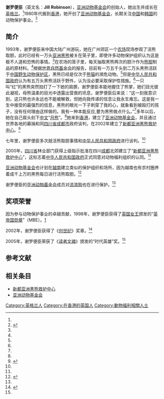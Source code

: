 '''谢罗便臣'''（英文名：'''Jill Robinson'''），[[亚洲动物基金会|亚洲动物基金会]]的创始人，她出生并成长在[[英格兰|英格兰]]。<ref name=browne />1980年代搬到[[香港|香港]]，她开创了[[亚洲动物基金会|亚洲动物基金会]]，长期关注[[中国|中国]]和[[韩国|韩国]]的动物保护事业。<ref name=browne>{{citation|title=Sense of release|last=Browne|first=Rachel|date=July 19, 2009|newspaper=Sydney Morning Herald|url=http://www.smh.com.au/environment/conservation/sense-of-release-20090718-dp1r.html|accessdate=January 22, 2010|archive-date=2012-11-05|archive-url=https://web.archive.org/web/20121105152650/http://www.smh.com.au/environment/conservation/sense-of-release-20090718-dp1r.html|dead-url=no}}</ref>

== 简介 ==
1993年，谢罗便臣来中国大陆广州游玩，她在广州郊区一个[[农场|农场]]现场参观了活熊取胆，此时已经有一万头[[亚洲黑熊|亚洲黑熊]]被关在笼子里，即使许多动物保护组织认为这是极不人道和恐怖的事情。<ref name=browne />在农场的笼子里，每天抽取黑熊两次的胆汁作为[[熊胆|熊胆]]制品的原材料。<ref name=browne />根据[[世界自然基金会|世界自然基金会]]的报告，目前有一万五千头到二万头黑熊活跃于[[中国|中国]][[野生动物保护区|野生动物保护区]]，黑熊已经是仅次于[[熊猫|熊猫]]的濒危动物。<ref name=browne />但是[[中华人民共和国政府|中华人民共和国政府]]认为有五万头黑熊活跃于野外，认为没必要采取保护性措施。<ref name=browne />一只叫“红”的黑熊突然拍打了一下她的肩膀，谢罗便臣本能地握住了熊掌，她们目光彼此凝视，母熊温柔的目光中透露出营救的讯息，谢罗便臣后来说：“这一刻我意识到，这只熊也许永远也不能被解救，但她向我传递的信息让我永生难忘。这是我一生中接受的最强烈的信息，黑熊的眼光一下子刺穿了我的心，就象看到被殴打的孩子，没有任何理由这样做的。我有一种本能反应,要为黑熊做点什么。”<ref name="hcm " />多年以后，她在自己肩头刻下[[中文|中文]]“[[月熊|月熊]]”。<ref name="hcm" />她来到[[香港|香港]]，建立了[[亚洲动物基金会|亚洲动物基金会]]，并且通过世界各地的募捐和同[[四川省|四川省]][[成都市|成都市]]政府谈判，在2002年建立了[[新都亚洲黑熊救护中心|新都亚洲黑熊救护中心]]。<ref name="hcm">{{cite web |url=http://gongyi.qq.com/a/20100517/000099.htm |title=月亮熊，不要哭泣 |accessdate=2009年 |work= |publisher=腾讯网 |language=Zh-hans |archive-date=2016-10-21 |archive-url=https://web.archive.org/web/20161021144713/http://gongyi.qq.com/a/20100517/000099.htm |dead-url=yes }}</ref>

七年里，谢罗便臣多次就活熊取胆事情和[[中华人民共和国政府|中华人民共和国政府]]进行谈判。<ref name=browne /> 

2000年，[[四川省|四川省]]林业部门获得上级指示批准在四川[[成都|成都]]北郊建立了“[[新都亚洲黑熊救护中心|新都亚洲黑熊救护中心]]”，这标志着[[中华人民共和国政府|中华人民共和国政府]]正式同意对动物福利组织的认同。<ref name=browne /> 

[[亚洲动物基金会|亚洲动物基金会]]也计划在[[越南|越南]]建立类似的保护组织和场所，因为越南也有农村圈养着成千上万的黑熊每日进行活熊取胆。<ref name=lim>{{citation|last=Lim|first=Louisa|title=Great animal rescues|newspaper=The Star|url=http://thestar.com.my/lifestyle/story.asp?file=/2009/5/9/lifeliving/3838270&sec=lifeliving|accessdate=January 22, 2010|date=May 9, 2009|location=Malaysia|deadurl=yes|archiveurl=https://web.archive.org/web/20090510102410/http://thestar.com.my/lifestyle/story.asp?file=%2F2009%2F5%2F9%2Flifeliving%2F3838270&sec=lifeliving|archivedate=2009-05-10}}</ref>

谢罗便臣的[[亚洲动物基金会|亚洲动物基金会]]成员对[[流浪狗|流浪狗]]也在进行保护。<ref name=lim />

== 奖项荣誉 ==
因为参与动物保护事业的卓越贡献，1998年，谢罗便臣获得了[[英国女王|英国女王]]颁发的“[[英帝国勋章|英帝国勋章]]”（MBE）。[http://www.independent.co.uk/arts-entertainment/queens-birthday-honours-1998-1164586.html]{{Wayback|url=http://www.independent.co.uk/arts-entertainment/queens-birthday-honours-1998-1164586.html |date=20120226074703 }}

2002年，谢罗便臣获得了《[[创世纪|创世纪]]》奖章。<ref name="mks">{{citation|last=Li|first=Tan Cheng|title=The painful Truth|newspaper=The Star|location=Malaysia|date=January 10, 2006|url=http://thestar.com.my/lifestyle/story.asp?file=/2006/1/10/lifefocus/12859954&sec=lifefocus|accessdate=January 22, 2010|deadurl=yes|archiveurl=https://web.archive.org/web/20110604011402/http://thestar.com.my/lifestyle/story.asp?file=%2F2006%2F1%2F10%2Flifefocus%2F12859954&sec=lifefocus|archivedate=2011年6月4日}}</ref>

2005年，谢罗便臣荣获了《[[读者文摘|读者文摘]]》颁发的“时代英雄”奖。<ref name = "mks" />

==参考文献==
<div class="references-small">
<references></references>
</div>

== 相关条目 ==
*[[新都亚洲黑熊救护中心|新都亚洲黑熊救护中心]]
*[[亚洲动物基金会|亚洲动物基金会]]

{{DEFAULTSORT:Robinson, Jill}}

[[Category:英格兰人|Category:英格兰人]]
[[Category:在香港的英国人|Category:在香港的英国人]]
[[Category:動物福利相關人士|Category:動物福利相關人士]]